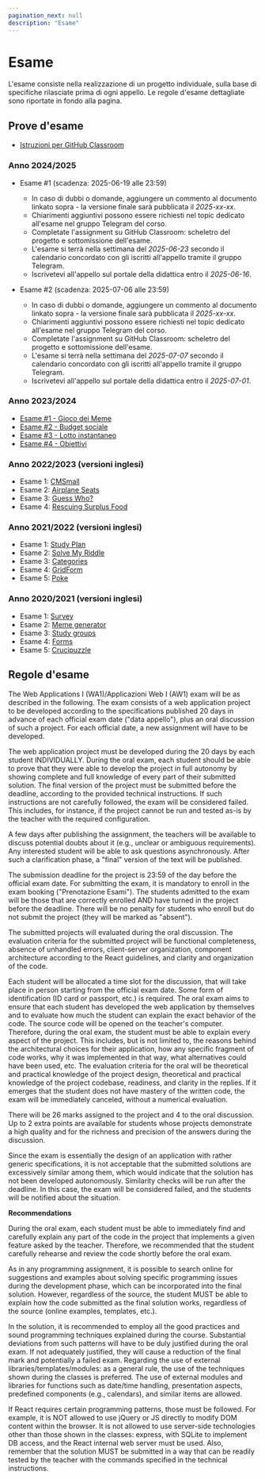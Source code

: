 ```yaml
---
pagination_next: null
description: "Esame"
---
```


# Esame

L'esame consiste nella realizzazione di un progetto individuale, sulla base di specifiche rilasciate prima di ogni appello. Le regole d'esame dettagliate sono riportate in fondo alla pagina.

## Prove d'esame

- [Istruzioni per GitHub Classroom](https://polito-wa1-aw1-2023.github.io/materials/GH-Classroom-Instructions.pdf)

### Anno 2024/2025

- Esame #1 (scadenza: 2025-06-19 alle 23:59)
  - In caso di dubbi o domande, aggiungere un commento al documento linkato sopra - la versione finale sarà pubblicata il *2025-xx-xx*.
  - Chiarimenti aggiuntivi possono essere richiesti nel topic dedicato all'esame nel gruppo Telegram del corso.
  - Completate l'assignment su GitHub Classroom: scheletro del progetto e sottomissione dell'esame.
  - L'esame si terrà nella settimana del *2025-06-23* secondo il calendario concordato con gli iscritti all'appello tramite il gruppo Telegram.
  - Iscrivetevi all'appello sul portale della didattica entro il *2025-06-16*.

- Esame #2 (scadenza: 2025-07-06 alle 23:59)
  - In caso di dubbi o domande, aggiungere un commento al documento linkato sopra - la versione finale sarà pubblicata il *2025-xx-xx*.
  - Chiarimenti aggiuntivi possono essere richiesti nel topic dedicato all'esame nel gruppo Telegram del corso.
  - Completate l'assignment su GitHub Classroom: scheletro del progetto e sottomissione dell'esame.
  - L'esame si terrà nella settimana del *2025-07-07* secondo il calendario concordato con gli iscritti all'appello tramite il gruppo Telegram.
  - Iscrivetevi all'appello sul portale della didattica entro il *2025-07-01*.


### Anno 2023/2024

- [Esame #1 - Gioco dei Meme](https://docs.google.com/document/d/14ShvzwmrGw9cADC-J8sfEj7ZdzWe9kbNR39VMNMp_Is)
- [Esame #2 - Budget sociale](https://docs.google.com/document/d/1J9guRiBC42ae1ZwGWzjd6ymhQFsu6gZjs7WfB66oUz0/)
- [Esame #3 - Lotto instantaneo](https://docs.google.com/document/d/1Nk1nGRV5jBbHRw7kiSoMZ-rgj6a7ZQXLr_gDoG1enxk)
- [Esame #4 - Obiettivi](https://docs.google.com/document/d/1_PgtHu0p0n1oQSYNWBVDHe5IIi9wRm5Jv73ZvIkLXag)


### Anno 2022/2023 (versioni inglesi)

- Esame 1: [CMSmall](https://docs.google.com/document/d/1MaIpKyLjvUv3UwMztYrYYVie_nTu4ekMYRyYpMEwzbk) 
- Esame 2: [Airplane Seats](https://docs.google.com/document/d/1D0asOxWrcH8Kk44I7UkGmicEHdAxgLvB69KZ8Gj3fNE)
- Esame 3: [Guess Who?](https://docs.google.com/document/d/1RSYjF_COthJ6wEG5-RnVXWcD0LjeVDUyqPNs49OUbNM)
- Esame 4: [Rescuing Surplus Food](https://docs.google.com/document/d/1K3aNNcYL0s7Zdned0G8OfO2ap7F0mL1DvKpxGMB9_yA)


### Anno 2021/2022 (versioni inglesi)

- Esame 1: [Study Plan](https://docs.google.com/document/d/1Yfjkr3Jwn8W3riLMU6F2CDTSmkdJNs90qsYqnMPolZw/)
- Esame 2: [Solve My Riddle](https://docs.google.com/document/d/1912JXirmOZ4Xy1vLND478aan25xkChZX_AuM1ZLq-mw)
- Esame 3: [Categories](https://docs.google.com/document/d/1_t4TXdRXJY-QlpE9wcAvMGjm2E9pNmdTXvnh-iTG2-I)
- Esame 4: [GridForm](https://docs.google.com/document/d/1vUwew3J3ZQGF-ndPB3aihsBKd1EI4jlzRC58pI8lkQ0/edit?usp=sharing)
- Esame 5: [Poke](https://docs.google.com/document/d/1e0Ev7gcY15EFsUkyRV5xYyxj5oSCW8TfNC7tt_q5uG8/edit?usp=sharing)


### Anno 2020/2021 (versioni inglesi)

- Esame 1: [Survey](http://lys.polito.it/files/courses/01TXYOV/2021/exam/WA1_exam1_survey_FINAL.pdf)
- Esame 2: [Meme generator](http://lys.polito.it/files/courses/01TXYOV/2021/exam/WA1_exam2_meme_generator_FINAL.pdf)
- Esame 3: [Study groups](http://lys.polito.it/files/courses/01TXYOV/2021/exam/WA1_exam3_StudyGroups_FINAL.pdf)
- Esame 4: [Forms](http://lys.polito.it/files/courses/01TXYOV/2021/exam/WA1_exam4_forms_FINAL.pdf)
- Esame 5: [Crucipuzzle](http://lys.polito.it/files/courses/01TXYOV/2021/exam/WA1_exam5_crucipuzzle.pdf)


## Regole d'esame

The Web Applications I (WA1)/Applicazioni Web I (AW1) exam will be as described in the following.
The exam consists of a web application project to be developed according to the specifications published 20 days in advance of each official exam date ("data appello"), plus an oral discussion of such a project. For each official date, a new assignment will have to be developed.

The web application project must be developed during the 20 days by each student INDIVIDUALLY. During the oral exam, each student should be able to prove that they were able to develop the project in full autonomy by showing complete and full knowledge of every part of their submitted solution.
The final version of the project must be submitted before the deadline, according to the provided technical instructions.
If such instructions are not carefully followed, the exam will be considered failed. This includes, for instance, if the project cannot be run and tested as-is by the teacher with the required configuration.

A few days after publishing the assignment, the teachers will be available to discuss potential doubts about it (e.g., unclear or ambiguous requirements). Any interested student will be able to ask questions asynchronously. After such a clarification phase, a "final" version of the text will be published.

The submission deadline for the project is 23:59 of the day before the official exam date.
For submitting the exam, it is mandatory to enroll in the exam booking ("Prenotazione Esami"). The students admitted to the exam will be those that are correctly enrolled AND have turned in the project before the deadline. There will be no penalty for students who enroll but do not submit the project (they will be marked as "absent").

The submitted projects will evaluated during the oral discussion.
The evaluation criteria for the submitted project will be functional completeness, absence of unhandled errors, client-server organization, component architecture according to the React guidelines, and clarity and organization of the code.

Each student will be allocated a time slot for the discussion, that will take place in person starting from the official exam date. Some form of identification (ID card or passport, etc.) is required. The oral exam aims to ensure that each student has developed the web application by themselves and to evaluate how much the student can explain the exact behavior of the code. The source code will be opened on the teacher's computer.
Therefore, during the oral exam, the student must be able to explain every aspect of the project. This includes, but is not limited to, the reasons behind the architectural choices for their application, how any specific fragment of code works, why it was implemented in that way, what alternatives could have been used, etc.
The evaluation criteria for the oral will be theoretical and practical knowledge of the project design, theoretical and practical knowledge of the project codebase, readiness, and clarity in the replies. 
If it emerges that the student does not have mastery of the written code, the exam will be immediately canceled, without a numerical evaluation.

There will be 26 marks assigned to the project and 4 to the oral discussion. Up to 2 extra points are available for students whose projects demonstrate a high quality and for the richness and precision of the answers during the discussion.

Since the exam is essentially the design of an application with rather generic specifications, it is not acceptable that the submitted solutions are excessively similar among them, which would indicate that the solution has not been developed autonomously. Similarity checks will be run after the deadline. In this case, the exam will be considered failed, and the students will be notified about the situation.

**Recommendations**

During the oral exam, each student must be able to immediately find and carefully explain any part of the code in the project that implements a given feature asked by the teacher. Therefore, we recommended that the student carefully rehearse and review the code shortly before the oral exam.

As in any programming assignment, it is possible to search online for suggestions and examples about solving specific programming issues during the development phase, which can be incorporated into the final solution. However, regardless of the source, the student MUST be able to explain how the code submitted as the final solution works, regardless of the source (online examples, templates, etc.).

In the solution, it is recommended to employ all the good practices and sound programming techniques explained during the course. Substantial deviations from such patterns will have to be duly justified during the oral exam. If not adequately justified, they will cause a reduction of the final mark and potentially a failed exam.
Regarding the use of external libraries/templates/modules: as a general rule, the use of the techniques shown during the classes is preferred. The use of external modules and libraries for functions such as date/time handling, presentation aspects, predefined components (e.g., calendars), and similar items are allowed.

If React requires certain programming patterns, those must be followed. For example, it is NOT allowed to use jQuery or JS directly to modify DOM content within the browser. It is not allowed to use server-side technologies other than those shown in the classes: express, with SQLite to implement DB access, and the React internal web server must be used. Also, remember that the solution MUST be submitted in a way that can be readily tested by the teacher with the commands specified in the technical instructions.
